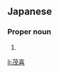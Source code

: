 ==Japanese==
{{ja-kanjitab|しげ|き}}

===Proper noun===
{{ja-pos|proper|しげき}}

# {{given name|male|lang=ja|sort=しげき}}

[[li:茂喜]]